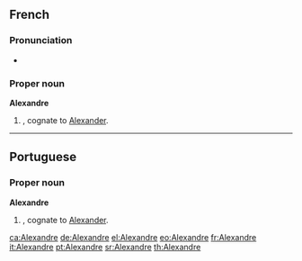 ==French==

===Pronunciation===
* {{audio|Fr-Alexandre.ogg|audio}}

===Proper noun===
'''Alexandre''' {{m}}

# {{given name|male|lang=fr}}, cognate to [[Alexander]].

-------

==Portuguese==

===Proper noun===
'''Alexandre''' {{m}}

# {{given name|male|lang=pt}}, cognate to [[Alexander]].

[[ca:Alexandre]]
[[de:Alexandre]]
[[el:Alexandre]]
[[eo:Alexandre]]
[[fr:Alexandre]]
[[it:Alexandre]]
[[pt:Alexandre]]
[[sr:Alexandre]]
[[th:Alexandre]]